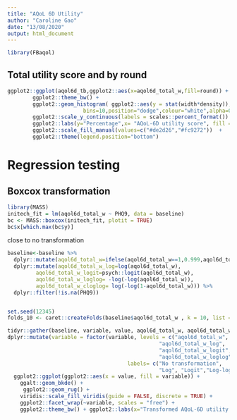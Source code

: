 ```yaml
---
title: "AQoL 6D Utility"
author: "Caroline Gao"
date: "13/08/2020"
output: html_document
---
```


```r
library(FBaqol)
```


## Total utility score and by round 

```r
ggplot2::ggplot(aqol6d_tb,ggplot2::aes(x=aqol6d_total_w,fill=round)) +
        ggplot2::theme_bw() +
        ggplot2::geom_histogram( ggplot2::aes(y = stat(width*density)),
                        bins=10,position="dodge",colour="white",alpha=0.7) + 
        ggplot2::scale_y_continuous(labels = scales::percent_format()) +
        ggplot2::labs(y="Percentage",x= "AQoL-6D utility score", fill = "Data collection")  +
        ggplot2::scale_fill_manual(values=c("#de2d26","#fc9272"))  +
        ggplot2::theme(legend.position="bottom")


```

# Regression testing 

## Boxcox transformation 

```r
library(MASS)
initech_fit = lm(aqol6d_total_w ~ PHQ9, data = baseline)
bc <- MASS::boxcox(initech_fit, plotit = TRUE)
bc$x[which.max(bc$y)]
```

close to no transformation

```r

baseline<-baseline %>% 
  dplyr::mutate(aqol6d_total_w=ifelse(aqol6d_total_w==1,0.999,aqol6d_total_w)) %>% 
  dplyr::mutate(aqol6d_total_w_log=log(aqol6d_total_w),
         aqol6d_total_w_logit=psych::logit(aqol6d_total_w),
         aqol6d_total_w_loglog= -log(-log(aqol6d_total_w)),
         aqol6d_total_w_cloglog= log(-log(1-aqol6d_total_w))) %>% 
  dplyr::filter(!is.na(PHQ9)) 


set.seed(12345)
folds_10 <- caret::createFolds(baseline$aqol6d_total_w , k = 10, list = TRUE, returnTrain = FALSE)

tidyr::gather(baseline, variable, value, aqol6d_total_w, aqol6d_total_w_log,  aqol6d_total_w_logit,  aqol6d_total_w_loglog,aqol6d_total_w_cloglog) %>%
dplyr::mutate(variable = factor(variable, levels = c("aqol6d_total_w", 
                                                "aqol6d_total_w_log", 
                                                "aqol6d_total_w_logit", 
                                                "aqol6d_total_w_loglog", "aqol6d_total_w_cloglog"),
                                      labels= c("No transformation",
                                                "Log", "Logit","Log-log", "Complementary log-log"))) %>%
  ggplot2::ggplot(ggplot2::aes(x = value, fill = variable)) +
    ggalt::geom_bkde() +
     ggplot2::geom_rug() +
    viridis::scale_fill_viridis(guide = FALSE, discrete = TRUE) +
    ggplot2::facet_wrap(~variable, scales = "free") +
    ggplot2::theme_bw() + ggplot2::labs(x="Transformed AQoL-6D utility scores")
```
